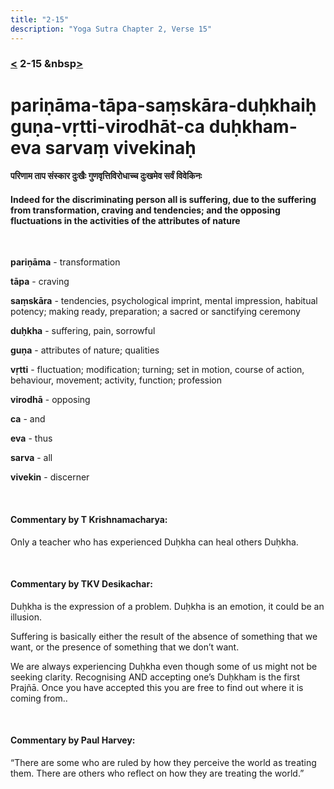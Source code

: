 ```yaml
---
title: "2-15"
description: "Yoga Sutra Chapter 2, Verse 15"
---
```


### [<](/Chapter-2/2-14/) 2-15 &nbsp[>](/Chapter-2/2-16/)

# pariṇāma-tāpa-saṃskāra-duḥkhaiḥ guṇa-vṛtti-virodhāt-ca duḥkham-eva sarvaṃ vivekinaḥ

#### परिणाम ताप संस्कार दुःखैः गुणवृत्तिविरोधाच्च दुःखमेव सर्वं विवेकिनः

#### Indeed for the discriminating person all is suffering, due to the suffering from transformation, craving and tendencies; and the opposing fluctuations in the activities of the attributes of nature

<br />

**pariṇāma** - transformation <br />

**tāpa** - craving <br />

**saṃskāra** - tendencies, psychological imprint, mental impression, habitual potency; making ready, preparation; a sacred or sanctifying ceremony <br />

**duḥkha** - suffering, pain, sorrowful <br />

**guṇa** - attributes of nature; qualities <br />

**vṛtti** - fluctuation; modification; turning; set in motion, course of action, behaviour, movement; activity, function; profession <br />

**virodhā** - opposing <br />

**ca** - and <br />

**eva** - thus <br />

**sarva** - all <br />

**vivekin** - discerner <br />

<br />

#### Commentary by T Krishnamacharya:

Only a teacher who has experienced Duḥkha can heal others Duḥkha.

<br />

#### Commentary by TKV Desikachar:

Duḥkha is the expression of a problem.
Duḥkha is an emotion, it could be an illusion.

Suffering is basically either the result of the absence of something that we want, or the presence of something that we don’t want.

We are always experiencing Duḥkha even though some of us might not be seeking clarity.
Recognising AND accepting one’s Duḥkham is the first Prajñā.
Once you have accepted this you are free to find out where it is coming from..

<br />

#### Commentary by Paul Harvey:

“There are some who are ruled by how they perceive the world as treating them.
There are others who reflect on how they are treating the world.”
